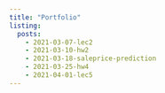 ```yaml
---
title: "Portfolio"
listing: 
  posts:
    - 2021-03-07-lec2
    - 2021-03-10-hw2
    - 2021-03-18-saleprice-prediction
    - 2021-03-25-hw4
    - 2021-04-01-lec5
---
```

